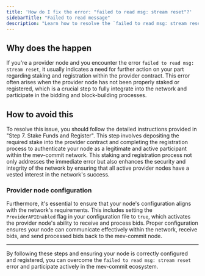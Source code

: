 ```yaml
---
title: 'How do I fix the error: "failed to read msg: stream reset"?'
sidebarTitle: "Failed to read message"
description: "Learn how to resolve the `failed to read msg: stream reset` error for provider nodes within the mev-commit network."
---
```


## Why does the happen

If you're a provider node and you encounter the error `failed to read msg: stream reset`, it usually indicates a need for further action on your
part regarding staking and registration within the provider contract. This error often arises when the provider node has not been properly
staked or registered, which is a crucial step to fully integrate into the network and participate in the bidding and block-building processes.

## How to avoid this

To resolve this issue, you should follow the detailed instructions provided in "Step 7. Stake Funds and Register". This step involves depositing
the required stake into the provider contract and completing the registration process to authenticate your node as a legitimate and active
participant within the mev-commit network. This staking and registration process not only addresses the immediate error but also enhances
the security and integrity of the network by ensuring that all active provider nodes have a vested interest in the network's success.

### Provider node configuration

Furthermore, it's essential to ensure that your node's configuration aligns with the network's requirements.
This includes setting the `ProviderAPIEnabled` flag in your configuration file to `true`, which activates the provider node's
ability to receive and process bids. Proper configuration ensures your node can communicate effectively within the network,
receive bids, and send processed bids back to the mev-commit node.

---

By following these steps and ensuring your node is correctly configured and registered, you can overcome the
`failed to read msg: stream reset` error and participate actively in the mev-commit ecosystem.
